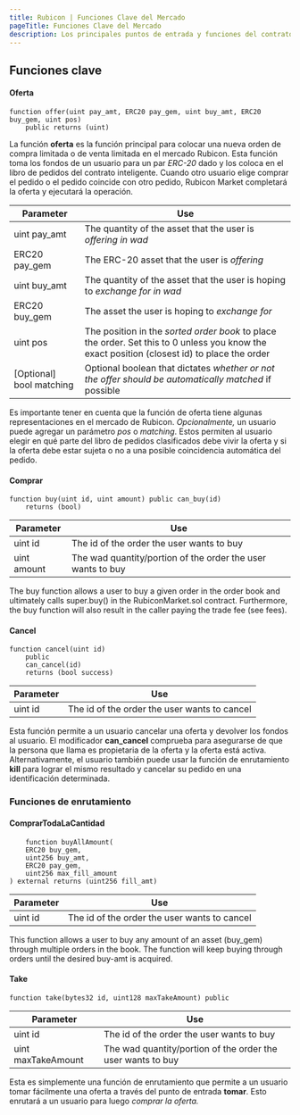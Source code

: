 ```yaml
---
title: Rubicon | Funciones Clave del Mercado
pageTitle: Funciones Clave del Mercado
description: Los principales puntos de entrada y funciones del contrato Rubicon Market
---
```


## Funciones clave

#### Oferta

```
function offer(uint pay_amt, ERC20 pay_gem, uint buy_amt, ERC20 buy_gem, uint pos)
    public returns (uint)
```

La función **oferta** es la función principal para colocar una nueva orden de compra limitada o de venta limitada en el mercado Rubicon. Esta función toma los fondos de un usuario para un par _ERC-20_ dado y los coloca en el libro de pedidos del contrato inteligente. Cuando otro usuario elige comprar el pedido o el pedido coincide con otro pedido, Rubicon Market completará la oferta y ejecutará la operación.

| Parameter                 | Use                                                                                                                                          |
| ------------------------- | -------------------------------------------------------------------------------------------------------------------------------------------- |
| uint pay_amt              | The quantity of the asset that the user is _offering in wad_                                                                                 |
| ERC20 pay_gem             | The ERC-20 asset that the user is _offering_                                                                                                 |
| uint buy_amt              | The quantity of the asset that the user is hoping to _exchange for in wad_                                                                   |
| ERC20 buy_gem             | The asset the user is hoping to _exchange for_                                                                                               |
| uint pos                  | The position in the _sorted order book_ to place the order. Set this to 0 unless you know the exact position (closest id) to place the order |
| \[Optional] bool matching | Optional boolean that dictates _whether or not the offer should be automatically matched_ if possible                                        |

Es importante tener en cuenta que la función de oferta tiene algunas representaciones en el mercado de Rubicon. _Opcionalmente,_ un usuario puede agregar un parámetro _pos_ o _matching_. Estos permiten al usuario elegir en qué parte del libro de pedidos clasificados debe vivir la oferta y si la oferta debe estar sujeta o no a una posible coincidencia automática del pedido.

#### Comprar

```
function buy(uint id, uint amount) public can_buy(id)
    returns (bool)
```

| Parameter   | Use                                                         |
| ----------- | ----------------------------------------------------------- |
| uint id     | The id of the order the user wants to buy                   |
| uint amount | The wad quantity/portion of the order the user wants to buy |

The buy function allows a user to buy a given order in the order book and ultimately calls super.buy() in the RubiconMarket.sol contract. Furthermore, the buy function will also result in the caller paying the trade fee (see fees).

#### Cancel

```
function cancel(uint id)
    public
    can_cancel(id)
    returns (bool success)
```

| Parameter | Use                                          |
| --------- | -------------------------------------------- |
| uint id   | The id of the order the user wants to cancel |

Esta función permite a un usuario cancelar una oferta y devolver los fondos al usuario. El modificador **can_cancel** comprueba para asegurarse de que la persona que llama es propietaria de la oferta y la oferta está activa. Alternativamente, el usuario también puede usar la función de enrutamiento **kill** para lograr el mismo resultado y cancelar su pedido en una identificación determinada.

### Funciones de enrutamiento

#### ComprarTodaLaCantidad

```
    function buyAllAmount(
    ERC20 buy_gem,
    uint256 buy_amt,
    ERC20 pay_gem,
    uint256 max_fill_amount
) external returns (uint256 fill_amt)
```

| Parameter | Use                                          |
| --------- | -------------------------------------------- |
| uint id   | The id of the order the user wants to cancel |

This function allows a user to buy any amount of an asset (buy_gem) through multiple orders in the book. The function will keep buying through orders until the desired buy-amt is acquired.

#### Take

```
function take(bytes32 id, uint128 maxTakeAmount) public
```

| Parameter          | Use                                                         |
| ------------------ | ----------------------------------------------------------- |
| uint id            | The id of the order the user wants to buy                   |
| uint maxTakeAmount | The wad quantity/portion of the order the user wants to buy |

Esta es simplemente una función de enrutamiento que permite a un usuario tomar fácilmente una oferta a través del punto de entrada **tomar**. Esto enrutará a un usuario para luego _comprar la oferta._

